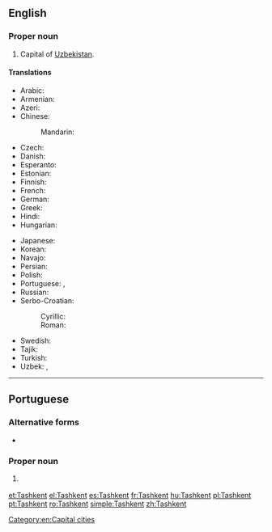 ==English==
{{wikipedia}}

===Proper noun===
{{en-proper noun}}

# Capital of [[Uzbekistan]].

====Translations====
{{trans-top|capital of Uzbekistan}}
* Arabic: {{t|ar|طَشْقَنْد|m}}
* Armenian: {{t|hy|Տաշքենդ}}
* Azeri: {{t+|az|Daşkənd}}
* Chinese:
*: Mandarin: {{t+|cmn|塔什干|tr=Tǎshígān|sc=Hani}}
* Czech: {{t+|cs|Taškent|m}}
* Danish: {{t|da|Tasjkent}}
* Esperanto: {{t|eo|Taŝkento}}
* Estonian: {{t+|et|Toshkent}}
* Finnish: {{t+|fi|Taškent}}
* French: {{t+|fr|Tachkent}}
* German: {{t+|de|Taschkent|n}}
* Greek: {{t+|el|Τασκένδη}}
* Hindi: {{t|hi|ताशकंद|tr=tāśkand}}
* Hungarian: {{t+|hu|Taskent}}
{{trans-mid}}
* Japanese: {{t|ja|タシケント|tr=Tashikento}}
* Korean: {{t+|ko|타슈켄트|tr=Tasyukenteu|sc=Hang}}
* Navajo: {{t|nv|Tʼashkʼen}}
* Persian: {{t|fa|تاشکند|tr=Tâškand}}
* Polish: {{t+|pl|Taszkent|m}}
* Portuguese: {{t+|pt|Tashkent|f}}, {{t|pt|Tasquente|f}}
* Russian: {{t+|ru|Ташкент|m|tr=Tašként}}
* Serbo-Croatian:
*: Cyrillic: {{t|sh|Ташкент|m|sc=Cyrl}}
*: Roman: {{t+|sh|Taškent|m}}
* Swedish: {{t|sv|Tasjkent}}
* Tajik: {{t|tg|Тошканд|sc=Cyrl}}
* Turkish: {{t+|tr|Taşkent}}
* Uzbek: {{t|uz|Toshkent}},  {{t|uz|Тошкент|sc=Cyrl}}
{{trans-bottom}}

[[Category:en:Capital cities]]

----

==Portuguese==

===Alternative forms===
* {{l|pt|Tasquente}}

===Proper noun===
{{pt-proper noun|f}}

# {{l|en|Tashkent}} {{gloss|capital of Uzbekistan}}

[[et:Tashkent]]
[[el:Tashkent]]
[[es:Tashkent]]
[[fr:Tashkent]]
[[hu:Tashkent]]
[[pl:Tashkent]]
[[pt:Tashkent]]
[[ro:Tashkent]]
[[simple:Tashkent]]
[[zh:Tashkent]]